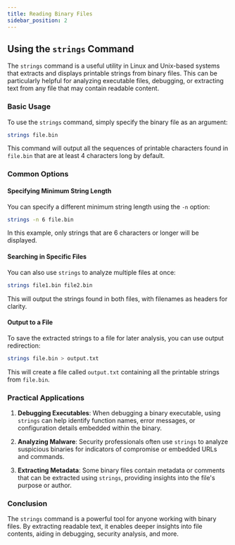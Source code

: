 ```yaml
---
title: Reading Binary Files
sidebar_position: 2 
---
```


## Using the `strings` Command

The `strings` command is a useful utility in Linux and Unix-based systems that extracts and displays printable strings from binary files. This can be particularly helpful for analyzing executable files, debugging, or extracting text from any file that may contain readable content.

### Basic Usage

To use the `strings` command, simply specify the binary file as an argument:

```bash
strings file.bin
```

This command will output all the sequences of printable characters found in `file.bin` that are at least 4 characters long by default.

### Common Options

#### Specifying Minimum String Length

You can specify a different minimum string length using the `-n` option:

```bash
strings -n 6 file.bin
```

In this example, only strings that are 6 characters or longer will be displayed.

#### Searching in Specific Files

You can also use `strings` to analyze multiple files at once:

```bash
strings file1.bin file2.bin
```

This will output the strings found in both files, with filenames as headers for clarity.

#### Output to a File

To save the extracted strings to a file for later analysis, you can use output redirection:

```bash
strings file.bin > output.txt
```

This will create a file called `output.txt` containing all the printable strings from `file.bin`.

### Practical Applications

1. **Debugging Executables**: When debugging a binary executable, using `strings` can help identify function names, error messages, or configuration details embedded within the binary.

2. **Analyzing Malware**: Security professionals often use `strings` to analyze suspicious binaries for indicators of compromise or embedded URLs and commands.

3. **Extracting Metadata**: Some binary files contain metadata or comments that can be extracted using `strings`, providing insights into the file's purpose or author.

### Conclusion

The `strings` command is a powerful tool for anyone working with binary files. By extracting readable text, it enables deeper insights into file contents, aiding in debugging, security analysis, and more.
